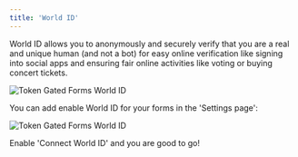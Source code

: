 ```yaml
---
title: 'World ID'
---
```


World ID allows you to anonymously and securely verify that you are a real and unique human (and not a bot) for easy online verification like signing into social apps and ensuring fair online activities like voting or buying concert tickets.

<Frame caption="World ID is a simple way to verify that you are a real and unique human.">
    <img src="/images/forms-world-id-0.png" alt="Token Gated Forms World ID" />
</Frame>

You can add enable World ID for your forms in the 'Settings page':

<Frame caption="Enable World ID for your forms.">
    <img src="/images/forms-world-id-1.png" alt="Token Gated Forms World ID" />
</Frame>

Enable 'Connect World ID' and you are good to go!